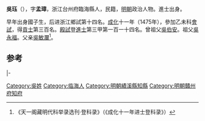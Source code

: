 '''吳珏'''（{{bd|1445年||？}}），字'''孟璋'''，浙江台州府臨海縣人，民籍，[[明朝|明朝]]政治人物。進士出身。

早年出身國子生，后进浙江鄉試第十四名。[[成化|成化]]十一年（1475年），參加乙未科[[會試|會試]]，得[[貢士|貢士]]第三百名。[[殿試|殿試]]登[[進士|進士]]第三甲第一百一十四名。曾祖父[[吳伯安|吳伯安]]。祖父[[吳永福|吳永福]]。父亲[[吳敏瀾|吳敏瀾]]<ref>《天一阁藏明代科举录选刊·登科录》（《成化十一年进士登科录》）</ref>。

==参考==
{{reflist}}

{{start box}}
{{s-off}}
{{s-before|[[魏普|魏普]]}}
{{s-title|明朝績溪縣知縣|1477年－1482年}}
{{s-after|[[郭絍|郭絍]]}}
|-
{{s-before|[[周鳳_(成化乙未進士)|周鳳]]}}
{{s-title|明朝贛州府知府|1502年－1505年}}
{{s-after|[[趙履祥|趙履祥]]}}
{{end box}}

{{明朝人物小作品}}
{{成化十一年乙未科殿試金榜}}

[[Category:吳姓|Category:吳姓]]
[[Category:临海人|Category:临海人]]
[[Category:明朝績溪縣知縣|Category:明朝績溪縣知縣]]
[[Category:明朝贛州府知府|Category:明朝贛州府知府]]